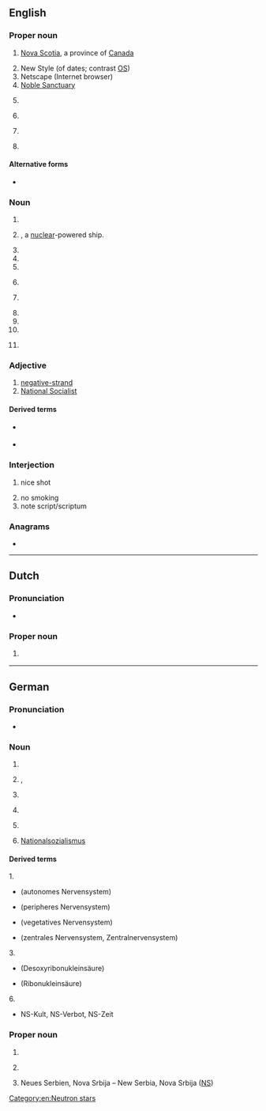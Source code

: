 {{also|Appendix:Variations of "ns"}}
==English==

===Proper noun===
{{en-proper noun}}

# [[Nova Scotia]], a province of [[Canada]]
#: {{coordinate terms|en|AB|BC|MB|NB|NL|NT|NU|ON|PE|QC|SK|YT}}
# New Style (of dates; contrast [[OS]])
# Netscape (Internet browser)
# [[Noble Sanctuary]]
# {{lb|en|rail}} {{w|Norfolk Southern Railway|Norfolk Southern (Railroad)}}
# {{lb|en|rail}} {{initialism of|en|{{l|nl|Nederlands|Nederlandse}} {{l|nl|spoorweg|Spoorwegen}}}} {{gloss|Dutch Railways}}
# {{lb|en|Malaysia}} {{initialism of|en|Negeri Sembilan|nodot=1}}
# {{lb|en|Singapore}} {{initialism of|en|national service|nodot=1}}

====Alternative forms====
* {{l|en|N.S.}} {{q|Nova Scotia|New Style}}

===Noun===
{{head|en|noun}}

# {{initialism of|en|nervous system}}
# {{initialism of|en|nuclear ship|nodot=1}}, a [[nuclear]]-powered ship.
# {{initialism of|en|native speaker}}
# {{initialism of|en|neutron star}}
# {{initialism of|en|neutral spirit|gloss=alcohol}}
# {{lb|en|Ireland|usually as part of a name}} {{initialism of|en|[[w:National school|National School]]}}
# {{lb|en|informal}} {{initialism of|en|w:NATO state}}
# {{initialism of|en|no show}}
# {{initialism of|en|namespace}}
# {{initialism of|en|{{w|Nintendo Switch}}}}
# {{lb|en|politics, Internet slang}} {{initialism of|en|National Socialism|nodot=1}}

===Adjective===
{{head|en|adjective}}

# [[negative-strand]]
# [[National Socialist]]

====Derived terms====
{{sense|negative-strand}}
* {{l|en|NNS}} {{gloss|[[nonsegmented]] [[negative]]-[[strand]]}}
* {{l|en|NS RNA virus}} {{gloss|[[negative-strand RNA virus]]}}

===Interjection===
{{en-interj}}

# {{lb|en|video games|first-person shooters}} nice shot
# no smoking
# note script/scriptum

===Anagrams===
* {{anagrams|en|a=ns|S/N|SN|Sn|sn}}

[[Category:en:Neutron stars]]

----

==Dutch==

===Pronunciation===
* {{audio|nl|Nl-NS.ogg|audio}}

===Proper noun===
{{head|nl|proper noun}}

# {{lb|nl|rail transport}} {{initialism of|nl|{{w|Nederlandse Spoorwegen}}||Dutch railway company}}

----

==German==

===Pronunciation===
* {{audio|de|De-NS.ogg|Audio}}

===Noun===
{{head|de|noun}}

# {{abbreviation of|de|[[Nervensystem]]||nervous system ([[#English|NS]])}}
# {{abbreviation of|de|[[Nachsatz]]}}, {{abbreviation of|de|[[Nachschrift]]}}
# {{abbreviation of|de|[[Nukleinsäure]]}}
# {{abbreviation of|de|[[Nebensatz]]}} {{q|contrast ''[[Hauptsatz]]'', [[HS]]}}
# {{lb|de|mathematics}} {{abbreviation of|de|[[Nullstelle]]}}
# [[Nationalsozialismus]]

====Derived terms====
1.
* {{l|de|ANS}} (autonomes Nervensystem)
* {{l|de|PNS}} (peripheres Nervensystem)
* {{l|de|VNS}} (vegetatives Nervensystem)
* {{l|de|ZNS}} (zentrales Nervensystem, Zentralnervensystem)
3.
* {{l|de|DNS}} (Desoxyribonukleinsäure)
* {{l|de|RNS}} (Ribonukleinsäure)
6.
* NS-Kult, NS-Verbot, NS-Zeit<!-- less common: NS-Paranoia, NS-Schuldkult -->

===Proper noun===
{{head|de|proper noun}}

# {{abbreviation of|de|[[Niederschlesien]]||[[Lower Silesia]]}}
# {{lb|de|now|informal}} {{abbreviation of|de|[[Niedersachsen]]||[[Lower Saxony]]}} {{q|compare the official abbreviation [[NI]]}}
# Neues Serbien, Nova Srbija – New Serbia, Nova Srbija ([[#English|NS]])